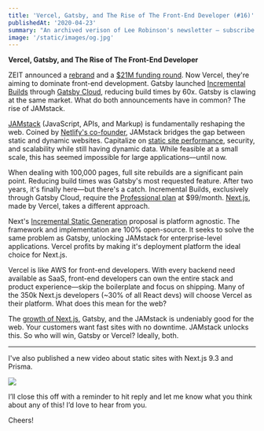 ```yaml
---
title: 'Vercel, Gatsby, and The Rise of The Front-End Developer (#16)'
publishedAt: '2020-04-23'
summary: "An archived verison of Lee Robinson's newsletter – subscribe to get early access."
image: '/static/images/og.jpg'
---
```


**Vercel, Gatsby, and The Rise of The Front-End Developer**

ZEIT announced a [rebrand](https://vercel.com/blog/zeit-is-now-vercel) and a [$21M funding round](https://www.businessinsider.com/vercel-zeit-pitch-deck-21-million-accel-github-ceo-2020-4?IR=T). Now Vercel, they're aiming to dominate front-end development. Gatsby launched [Incremental Builds](https://www.gatsbyjs.org/blog/2020-04-22-announcing-incremental-builds/) through [Gatsby Cloud](https://www.gatsbyjs.com/), reducing build times by 60x. Gatsby is clawing at the same market. What do both announcements have in common? The rise of JAMstack.

[JAMstack](https://jamstack.org/) (JavaScript, APIs, and Markup) is fundamentally reshaping the web. Coined by [Netlify's co-founder](https://en.wikipedia.org/wiki/Netlify#JAMstack), JAMstack bridges the gap between static and dynamic websites. Capitalize on [static site performance](https://leerob.io/blog/next-prisma), security, and scalability while still having dynamic data. While feasible at a small scale, this has seemed impossible for large applications––until now.

When dealing with 100,000 pages, full site rebuilds are a significant pain point. Reducing build times was Gatsby's most requested feature. After two years, it's finally here––but there's a catch. Incremental Builds, exclusively through Gatsby Cloud, require the [Professional plan](https://www.gatsbyjs.com/pricing/) at $99/month. [Next.js](https://nextjs.org/), made by Vercel, takes a different approach.

Next's [Incremental Static Generation](https://github.com/zeit/next.js/discussions/11552) proposal is platform agnostic. The framework and implementation are 100% open-source. It seeks to solve the same problem as Gatsby, unlocking JAMstack for enterprise-level applications. Vercel profits by making it's deployment platform the ideal choice for Next.js.

Vercel is like AWS for front-end developers. With every backend need available as SaaS, front-end developers can own the entire stack and product experience––skip the boilerplate and focus on shipping. Many of the 350k Next.js developers (~30% of all React devs) will choose Vercel as their platform. What does this mean for the web?

The [growth of Next.js](https://masteringnextjs.com/learn-next-js), Gatsby, and the JAMstack is undeniably good for the web. Your customers want fast sites with no downtime. JAMstack unlocks this. So who will win, Gatsby or Vercel? Ideally, both.

---

I've also published a new video about static sites with Next.js 9.3 and Prisma.

[![](https://i.imgur.com/9uDpdO4.png)](https://www.youtube.com/watch?v=wk-dUsLUADg)

I’ll close this off with a reminder to hit reply and let me know what you think about any
of this! I’d love to hear from you.

Cheers!

